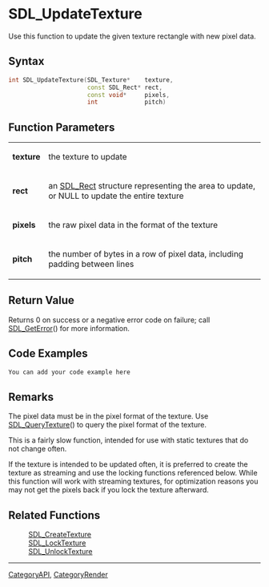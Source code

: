 
= SDL_UpdateTexture =
Use this function to update the given texture rectangle with new pixel data.


== Syntax ==
<syntaxhighlight lang='c++'>
int SDL_UpdateTexture(SDL_Texture*    texture,
                      const SDL_Rect* rect,
                      const void*     pixels,
                      int             pitch)
</syntaxhighlight>

== Function Parameters ==
{|
|'''texture'''
|the texture to update
|-
|'''rect'''
|an [[SDL_Rect]] structure representing the area to update, or NULL to update the entire texture
|-
|'''pixels'''
|the raw pixel data in the format of the texture
|-
|'''pitch'''
|the number of bytes in a row of pixel data, including padding between lines
|}

== Return Value ==
Returns 0 on success or a negative error code on failure; call [[SDL_GetError]]() for more information.

== Code Examples ==
<syntaxhighlight lang='c++'>
You can add your code example here
</syntaxhighlight>

== Remarks ==
The pixel data must be in the pixel format of the texture. Use [[SDL_QueryTexture]]() to query the pixel format of the texture.

This is a fairly slow function, intended for use with static textures that do not change often.

If the texture is intended to be updated often, it is preferred to create the texture as streaming and use the locking functions referenced below. While this function will work with streaming textures, for optimization reasons you may not get the pixels back if you lock the texture afterward.

== Related Functions ==
:[[SDL_CreateTexture]]
:[[SDL_LockTexture]]
:[[SDL_UnlockTexture]]

----
[[CategoryAPI]], [[CategoryRender]]
